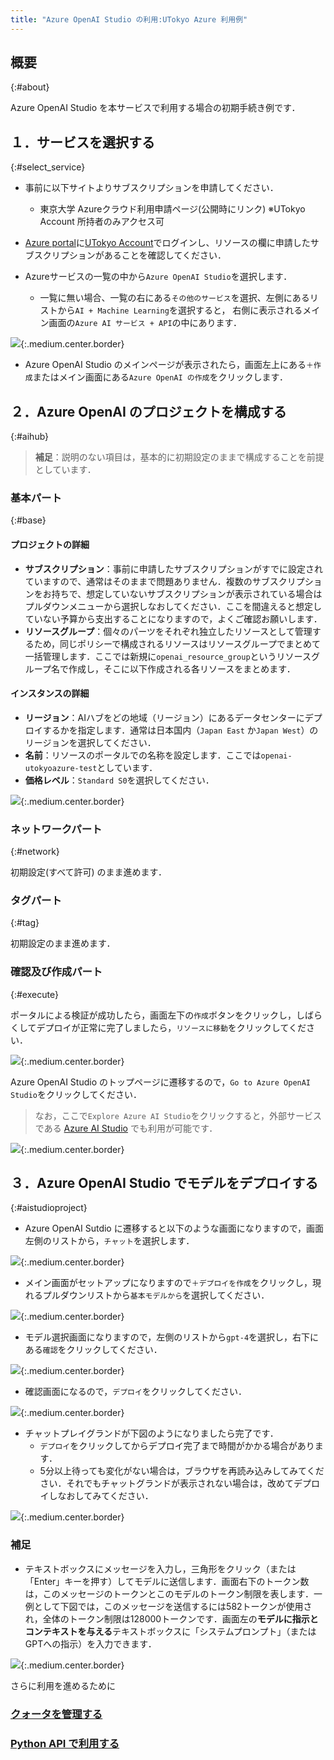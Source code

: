 ```yaml
---
title: "Azure OpenAI Studio の利用:UTokyo Azure 利用例"
---
```


## 概要
{:#about}

Azure OpenAI Studio を本サービスで利用する場合の初期手続き例です．

## １．サービスを選択する
{:#select_service}

- 事前に以下サイトよりサブスクリプションを申請してください．
  - 東京大学 Azureクラウド利用申請ページ(公開時にリンク) ※UTokyo Account 所持者のみアクセス可

- [Azure portal](https://potral.azure.com/)に[UTokyo Account](/utokyo_account/)でログインし、リソースの欄に申請したサブスクリプションがあることを確認してください．

- Azureサービスの一覧の中から`Azure OpenAI Studio`を選択します．
    - 一覧に無い場合、一覧の右にある`その他のサービス`を選択、左側にあるリストから`AI + Machine Learning`を選択すると， 右側に表示されるメイン画面の`Azure AI サービス + API`の中にあります．

![](img/01_openai1.png){:.medium.center.border}

- Azure OpenAI Studio のメインページが表示されたら，画面左上にある`＋作成`またはメイン画面にある`Azure OpenAI の作成`をクリックします．

## ２．Azure OpenAI のプロジェクトを構成する
{:#aihub}

> **補足**：説明のない項目は，基本的に初期設定のままで構成することを前提としています．

### 基本パート
{:#base}

#### プロジェクトの詳細

- **サブスクリプション**：事前に申請したサブスクリプションがすでに設定されていますので、通常はそのままで問題ありません．複数のサブスクリプションをお持ちで、想定していないサブスクリプションが表示されている場合はプルダウンメニューから選択しなおしてください．ここを間違えると想定していない予算から支出することになりますので，よくご確認お願いします．
- **リソースグループ**：個々のパーツをそれぞれ独立したリソースとして管理するため，同じポリシーで構成されるリソースはリソースグループでまとめて一括管理します．ここでは新規に`openai_resource_group`というリソースグループ名で作成し，そこに以下作成される各リソースをまとめます．


#### インスタンスの詳細

- **リージョン**：AIハブをどの地域（リージョン）にあるデータセンターにデプロイするかを指定します．通常は日本国内（`Japan East` か`Japan West`）のリージョンを選択してください．
- **名前**：リソースのポータルでの名称を設定します．ここでは`openai-utokyoazure-test`としています．
- **価格レベル**：`Standard S0`を選択してください．

![](img/02_aistudio2.png){:.medium.center.border}

### ネットワークパート
{:#network}

初期設定(すべて許可) のまま進めます．

### タグパート
{:#tag}

初期設定のまま進めます．

### 確認及び作成パート
{:#execute}

ポータルによる検証が成功したら，画面左下の`作成`ボタンをクリックし，しばらくしてデプロイが正常に完了しましたら，`リソースに移動`をクリックしてください．

![](img/03_openai3.png){:.medium.center.border}

Azure OpenAI Studio のトップページに遷移するので，`Go to Azure OpenAI Studio`をクリックしてください．

> なお，ここで`Explore Azure AI Studio`をクリックすると，外部サービスである [Azure AI Studio](https://ai.azure.com/) でも利用が可能です．

![](img/04_openai4.png){:.medium.center.border}

## ３．Azure OpenAI Studio でモデルをデプロイする
{:#aistudioproject}

- Azure OpenAI Sutdio に遷移すると以下のような画面になりますので，画面左側のリストから，`チャット`を選択します．

![](img/05_openai5.png){:.medium.center.border}

- メイン画面がセットアップになりますので`＋デプロイを作成`をクリックし，現れるプルダウンリストから`基本モデルから`を選択してください．

![](img/06_openai6.png){:.medium.center.border}

- モデル選択画面になりますので，左側のリストから`gpt-4`を選択し，右下にある`確認`をクリックしてください．

![](img/07_openai7.png){:.medium.center.border}

- 確認画面になるので，`デプロイ`をクリックしてください．

![](img/08_openai8.png){:.medium.center.border}

- チャットプレイグランドが下図のようになりましたら完了です．
  - `デプロイ`をクリックしてからデプロイ完了まで時間がかかる場合があります．
  - 5分以上待っても変化がない場合は，ブラウザを再読み込みしてみてください．それでもチャットグランドが表示されない場合は，改めてデプロイしなおしてみてください．

![](img/09_openai9.png){:.medium.center.border}

### 補足

- テキストボックスにメッセージを入力し，三角形をクリック（または「Enter」キーを押す）してモデルに送信します．画面右下のトークン数は，このメッセージのトークンとこのモデルのトークン制限を表します．一例として下図では，このメッセージを送信するには582トークンが使用され，全体のトークン制限は128000トークンです．画面左の**モデルに指示とコンテキストを与える**テキストボックスに「システムプロンプト」（またはGPTへの指示）を入力できます．

![](img/06_aistudiogpt6.png){:.medium.center.border}

さらに利用を進めるために
### [クォータを管理する](/research_computing/utokyo_azure/openai/quota)
### [Python API で利用する](/research_computing/utokyo_azure/openai/python)
